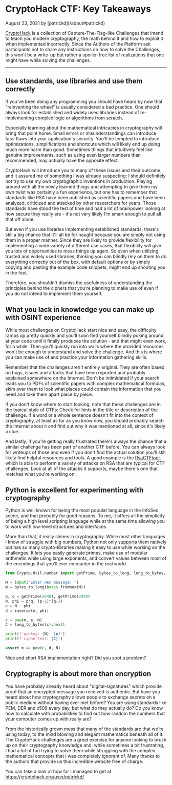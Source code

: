 # CryptoHack CTF: Key Takeaways

<p className="text-xs text-right">August 23, 2021 by [patrickd](/about#patrickd)</p>

[CryptoHack](https://cryptohack.org/) is a collection of Capture-The-Flag-like Challenges that intend to teach you modern cryptography, the math behind it and how to exploit it when implemented incorrectly. Since the Authors of the Platform ask participants not to share any instructions on how to solve the Challenges, this won't be a write-up but rather a spoiler-free list of realizations that one might have while solving the challenges.

---

## Use standards, use libraries and use them correctly

If you've been doing any programming you should have heard by now that "reinventing the wheel" is usually considered a bad practice. One should always look for established and widely used libraries instead of re-implementing complex logic or algorithms from scratch.

Especially learning about the mathematical intricacies in cryptography will bring that point home. Small errors or misunderstandings can introduce fatal flaws into your application's security. You'll be tempted to introduce optimizations, simplifications and shortcuts which will likely end up doing much more harm than good. Sometimes things that intuitively feel like genuine improvements, such as using even larger numbers than recommended, may actually have the opposite effect.

CryptoHack will introduce you to many of these issues and their outcome, and it assured me of something I was already suspecting: I should definitely not try to use my own cryptographic inventions in production. Playing around with all the newly learned things and attempting to give them my own twist was certainly a fun experience, but one has to remember that standards like RSA have been published as scientific papers and have been analyzed, criticized and attacked by other researchers for years. Those standards have stood the test of time and had a lot of brainpower looking at how secure they really are - it's not very likely I'm smart enough to pull all that off alone.

But even if you use libraries implementing established standards, there's still a big chance that it'll all be for naught because you are simply not using them in a proper manner. Since they are likely to provide flexibility for implementing a wide variety of different use cases, that flexibility will give you lots of opportunities to mess things up again. So even when utilizing trusted and widely used libraries, thinking you can blindly rely on them to do everything correctly out of the box, with default options or by simply copying and pasting the example code snippets, might end up shooting you in the foot.

Therefore, you shouldn't dismiss the usefulness of understanding the principles behind the ciphers that you're planning to make use of even if you do not intend to implement them yourself.

## What you lack in knowledge you can make up with OSINT experience

While most challenges on CryptoHack start nice and easy, the difficulty ramps up pretty quickly and you'll soon find yourself blindly poking around at your code until it finally produces the solution - and that might even work, for a while. Then you'll quickly run into walls where the provided resources won't be enough to understand and solve the challenge. And this is where you can make use of and practice your information gathering skills.

Remember that the challenges aren't entirely original. They are often based on bugs, issues and attacks that have been reported and probably explained somewhere on the Internet. Don't be intimidated if your search leads you to PDFs of scientific papers with complex mathematical formulas, skim over them to look what places could contain the information that you need and take them apart piece by piece.

If you don't know where to start looking, note that these challenges are in the typical style of CTFs: Check for hints in the title or description of the challenge. If a word or a whole sentence doesn't fit into the context of cryptography, at least as far as you know now, you should probably search the Internet about it and find out why it was mentioned at all, since it's likely a clue.

And lastly, if you're getting really frustrated there's always the chance that a similar challenge has been part of another CTF before. You can always look for writeups of those and even if you don't find the actual solution you'll still likely find helpful resources and tools. A good example is the [RsaCTFtool](https://github.com/Ganapati/RsaCtfTool), which is able to perform a variety of attacks on RSA that are typical for CTF challenges. Look at all of the attacks it supports, maybe there's one that matches what you're working on.


## Python is excellent for experimenting with cryptography

Python is well known for being the most popular language in the InfoSec scene, and that probably for good reasons. To me, it offers all the simplicity of being a high level scripting language while at the same time allowing you to work with low-level structures and interfaces.

More than that, it really shines in cryptography. While most other languages I know of struggle with big numbers, Python not only supports them natively but has so many crypto-libraries making it easy to use while working on the challenges. It lets you easily generate primes, make use of modular arithmetic while using large exponents, and convert values between most of the encodings that you'll ever encounter in the real world.

```python showLineNumbers {8} filename="RSA.py"
from Crypto.Util.number import getPrime, bytes_to_long, long_to_bytes, inverse

M = input('Enter Hex message: ')
m = bytes_to_long(bytes.fromhex(M))

p, q = getPrime(2048), getPrime(2048)
N, phi = p*q, (p-1)*(q-1)
e = N - phi
d = inverse(e, phi)

c = pow(m, e, N)
C = long_to_bytes(c).hex()

print(f'pubkey: {N}, {e}')
print(f'ciphertext: {C}')

assert m == pow(c, d, N)
```

Nice and short RSA implementation right? Did you spot a problem?


## Cryptography is about more than encryption

You have probably already heard about "digital-signatures" which provide proof that an encrypted message you received is authentic. But have you heard about how cryptography allows people to exchange secrets on a public medium without having ever met before? You are using standards like PEM, DER and x509 every day, but what do they actually do? Do you know how to calculate with probabilities to find out how random the numbers that your computer comes up with really are?

From the historically grown mess that many of the standards are that we're using today, to the mind blowing and elegant mathematics beneath all of it. The CryptoHack challenges are a great exercise for anyone looking to brush up on their cryptography knowledge and, while sometimes a bit frustrating, I had a lot of fun trying to solve them while struggling with the complex mathematical concepts that I was completely ignorant of. Many thanks to the authors that provide us this incredible website free of charge.

You can take a look at how far I managed to get at https://cryptohack.org/user/patrickd/
